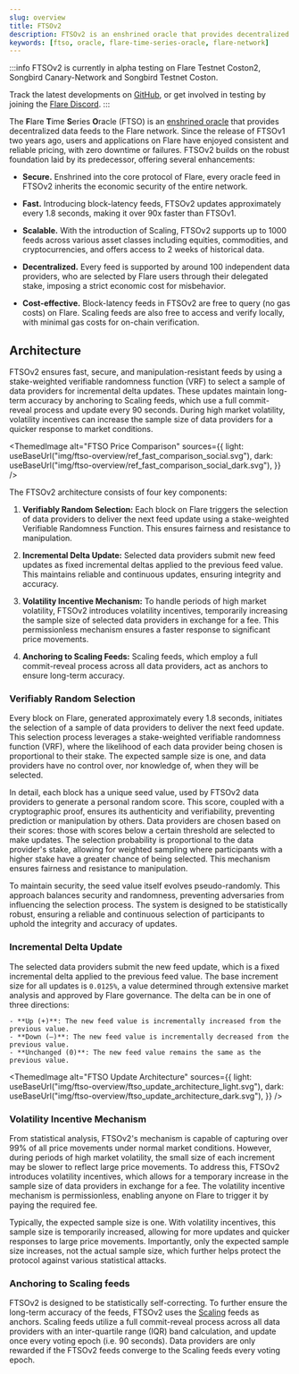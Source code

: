 ```yaml
---
slug: overview
title: FTSOv2
description: FTSOv2 is an enshrined oracle that provides decentralized data feeds to the Flare network.
keywords: [ftso, oracle, flare-time-series-oracle, flare-network]
---
```



:::info
FTSOv2 is currently in alpha testing on Flare Testnet Coston2, Songbird Canary-Network and Songbird Testnet Coston.

Track the latest developments on [GitHub](https://github.com/flare-foundation/flare-smart-contracts-v2), or get involved in testing by joining the [Flare Discord](hhttps://discord.com/invite/flarenetwork).
:::

The **F**lare **T**ime **S**eries **O**racle (FTSO) is an [enshrined oracle](../support/terminology#enshrined-oracle) that provides decentralized data feeds to the Flare network. Since the release of FTSOv1 two years ago, users and applications on Flare have enjoyed consistent and reliable pricing, with zero downtime or failures. FTSOv2 builds on the robust foundation laid by its predecessor, offering several enhancements:

- **Secure.** Enshrined into the core protocol of Flare, every oracle feed in FTSOv2 inherits the economic security of the entire network.

- **Fast.** Introducing block-latency feeds, FTSOv2 updates approximately every 1.8 seconds, making it over 90x faster than FTSOv1.

- **Scalable.** With the introduction of Scaling, FTSOv2 supports up to 1000 feeds across various asset classes including equities, commodities, and cryptocurrencies, and offers access to 2 weeks of historical data.

- **Decentralized.** Every feed is supported by around 100 independent data providers, who are selected by Flare users through their delegated stake, imposing a strict economic cost for misbehavior.

- **Cost-effective.** Block-latency feeds in FTSOv2 are free to query (no gas costs) on Flare. Scaling feeds are also free to access and verify locally, with minimal gas costs for on-chain verification.

## Architecture

FTSOv2 ensures fast, secure, and manipulation-resistant feeds by using a stake-weighted verifiable randomness function (VRF) to select a sample of data providers for incremental delta updates. These updates maintain long-term accuracy by anchoring to Scaling feeds, which use a full commit-reveal process and update every 90 seconds. During high market volatility, volatility incentives can increase the sample size of data providers for a quicker response to market conditions.

<ThemedImage
  alt="FTSO Price Comparison"
  sources={{
    light: useBaseUrl("img/ftso-overview/ref_fast_comparison_social.svg"),
    dark: useBaseUrl("img/ftso-overview/ref_fast_comparison_social_dark.svg"),
  }}
/>

The FTSOv2 architecture consists of four key components:

1. **Verifiably Random Selection:** Each block on Flare triggers the selection of data providers to deliver the next feed update using a stake-weighted Verifiable Randomness Function. This ensures fairness and resistance to manipulation.

2. **Incremental Delta Update:** Selected data providers submit new feed updates as fixed incremental deltas applied to the previous feed value. This maintains reliable and continuous updates, ensuring integrity and accuracy.

3. **Volatility Incentive Mechanism:** To handle periods of high market volatility, FTSOv2 introduces volatility incentives, temporarily increasing the sample size of selected data providers in exchange for a fee. This permissionless mechanism ensures a faster response to significant price movements.

4. **Anchoring to Scaling Feeds:** Scaling feeds, which employ a full commit-reveal process across all data providers, act as anchors to ensure long-term accuracy.

### Verifiably Random Selection

Every block on Flare, generated approximately every 1.8 seconds, initiates the selection of a sample of data providers to deliver the next feed update. This selection process leverages a stake-weighted verifiable randomness function (VRF), where the likelihood of each data provider being chosen is proportional to their stake. The expected sample size is one, and data providers have no control over, nor knowledge of, when they will be selected.

In detail, each block has a unique seed value, used by FTSOv2 data providers to generate a personal random score. This score, coupled with a cryptographic proof, ensures its authenticity and verifiability, preventing prediction or manipulation by others. Data providers are chosen based on their scores: those with scores below a certain threshold are selected to make updates. The selection probability is proportional to the data provider's stake, allowing for weighted sampling where participants with a higher stake have a greater chance of being selected. This mechanism ensures fairness and resistance to manipulation.

To maintain security, the seed value itself evolves pseudo-randomly. This approach balances security and randomness, preventing adversaries from influencing the selection process. The system is designed to be statistically robust, ensuring a reliable and continuous selection of participants to uphold the integrity and accuracy of updates.

### Incremental Delta Update

The selected data providers submit the new feed update, which is a fixed incremental delta applied to the previous feed value. The base increment size for all updates is `0.0125%`, a value determined through extensive market analysis and approved by Flare governance. The delta can be in one of three directions:

    - **Up (+)**: The new feed value is incrementally increased from the previous value.
    - **Down (–)**: The new feed value is incrementally decreased from the previous value.
    - **Unchanged (0)**: The new feed value remains the same as the previous value.

<ThemedImage
  alt="FTSO Update Architecture"
  sources={{
    light: useBaseUrl("img/ftso-overview/ftso_update_architecture_light.svg"),
    dark: useBaseUrl("img/ftso-overview/ftso_update_architecture_dark.svg"),
  }}
/>

### Volatility Incentive Mechanism

From statistical analysis, FTSOv2's mechanism is capable of capturing over 99% of all price movements under normal market conditions. However, during periods of high market volatility, the small size of each increment may be slower to reflect large price movements. To address this, FTSOv2 introduces volatility incentives, which allows for a temporary increase in the sample size of data providers in exchange for a fee. The volatility incentive mechanism is permissionless, enabling anyone on Flare to trigger it by paying the required fee.

Typically, the expected sample size is one. With volatility incentives, this sample size is temporarily increased, allowing for more updates and quicker responses to large price movements. Importantly, only the expected sample size increases, not the actual sample size, which further helps protect the protocol against various statistical attacks.

### Anchoring to Scaling feeds

FTSOv2 is designed to be statistically self-correcting. To further ensure the long-term accuracy of the feeds, FTSOv2 uses the [Scaling](./scaling/overview) feeds as anchors. Scaling feeds utilize a full commit-reveal process across all data providers with an inter-quartile range (IQR) band calculation, and update once every voting epoch (i.e. 90 seconds). Data providers are only rewarded if the FTSOv2 feeds converge to the Scaling feeds every voting epoch.
